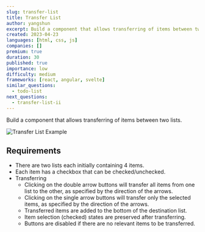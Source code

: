 ```yaml
---
slug: transfer-list
title: Transfer List
author: yangshun
excerpt: Build a component that allows transferring of items between two lists
created: 2023-04-23
languages: [html, css, js]
companies: []
premium: true
duration: 30
published: true
importance: low
difficulty: medium
frameworks: [react, angular, svelte]
similar_questions:
  - todo-list
next_questions:
  - transfer-list-ii
---
```


Build a component that allows transferring of items between two lists.

![Transfer List Example](/img/questions/transfer-list/transfer-list-example.png)

## Requirements

- There are two lists each initially containing 4 items.
- Each item has a checkbox that can be checked/unchecked.
- Transferring
  - Clicking on the double arrow buttons will transfer all items from one list to the other, as specified by the direction of the arrows.
  - Clicking on the single arrow buttons will transfer only the selected items, as specified by the direction of the arrows.
  - Transferred items are added to the bottom of the destination list.
  - Item selection (checked) states are preserved after transferring.
  - Buttons are disabled if there are no relevant items to be transferred.
